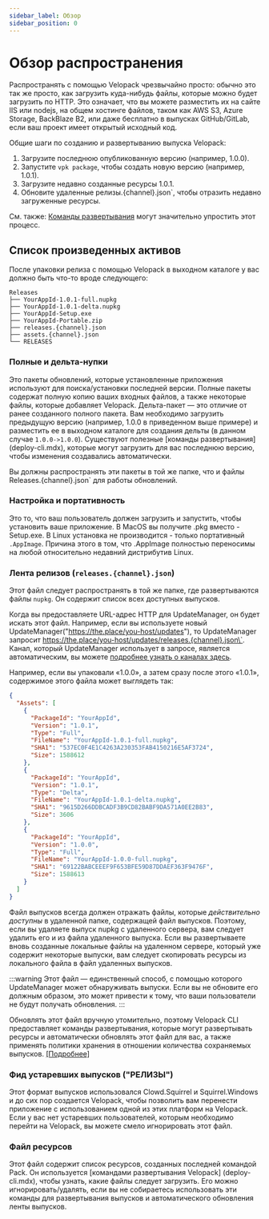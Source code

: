 ```yaml
---
sidebar_label: Обзор
sidebar_position: 0
---
```


# Обзор распространения

<AppliesTo all />
Распространять с помощью Velopack чрезвычайно просто: обычно это так же просто, как загрузить куда-нибудь файлы, которые можно будет загрузить по HTTP. Это означает, что вы можете разместить их на сайте IIS или nodejs, на общем хостинге файлов, таком как AWS S3, Azure Storage, BackBlaze B2, или даже бесплатно в выпусках GitHub/GitLab, если ваш проект имеет открытый исходный код.

Общие шаги по созданию и развертыванию выпуска Velopack:

1. Загрузите последнюю опубликованную версию (например, 1.0.0).
2. Запустите `vpk package`, чтобы создать новую версию (например, 1.0.1).
3. Загрузите недавно созданные ресурсы 1.0.1.
4. Обновите удаленные релизы.{channel}.json\`, чтобы отразить недавно загруженные ресурсы.

См. также: [Команды развертывания](deploy-cli.mdx) могут значительно упростить этот процесс.

## Список произведенных активов

После упаковки релиза с помощью Velopack в выходном каталоге у вас должно быть что-то вроде следующего:

```
Releases
├── YourAppId-1.0.1-full.nupkg
├── YourAppId-1.0.1-delta.nupkg
├── YourAppId-Setup.exe
├── YourAppId-Portable.zip
├── releases.{channel}.json
├── assets.{channel}.json
└── RELEASES
```

### Полные и дельта-нупки

Это пакеты обновлений, которые установленные приложения используют для поиска/установки последней версии. Полные пакеты содержат полную копию ваших входных файлов, а также некоторые файлы, которые добавляет Velopack. Дельта-пакет — это отличие от ранее созданного полного пакета. Вам необходимо загрузить предыдущую версию (например, 1.0.0 в приведенном выше примере) и разместить ее в выходном каталоге для создания дельты (в данном случае `1.0.0->1.0.0`). Существуют полезные [команды развертывания] \(deploy-cli.mdx), которые могут загрузить для вас последнюю версию, чтобы изменения создавались автоматически. 

Вы должны распространять эти пакеты в той же папке, что и файлы Releases.{channel}.json\` для работы обновлений. 

### Настройка и портативность

Это то, что ваш пользователь должен загрузить и запустить, чтобы установить ваше приложение. В MacOS вы получите .pkg вместо -Setup.exe. В Linux установка не производится - только портативный `.AppImage`. Причина этого в том, что .AppImage полностью переносимы на любой относительно недавний дистрибутив Linux.

### Лента релизов (`releases.{channel}.json`)

Этот файл следует распространять в той же папке, где развертываются файлы `nupkg`. Он содержит список всех доступных выпусков. 

Когда вы предоставляете URL-адрес HTTP для UpdateManager, он будет искать этот файл. Например, если вы используете новый UpdateManager("https://the.place/you-host/updates"), то UpdateManager запросит https://the.place/you-host/updates/releases.{channel}.json\`. Канал, который UpdateManager использует в запросе, является автоматическим, вы можете [подробнее узнать о каналах здесь](../packaging/channels.mdx). 

Например, если вы упаковали «1.0.0», а затем сразу после этого «1.0.1», содержимое этого файла может выглядеть так:

```json title="releases.win.json"
{
  "Assets": [
    {
      "PackageId": "YourAppId",
      "Version": "1.0.1",
      "Type": "Full",
      "FileName": "YourAppId-1.0.1-full.nupkg",
      "SHA1": "537EC0F4E1C4263A230353FAB4150216E5AF3724",
      "Size": 1588612
    },
    {
      "PackageId": "YourAppId",
      "Version": "1.0.1",
      "Type": "Delta",
      "FileName": "YourAppId-1.0.1-delta.nupkg",
      "SHA1": "9615D266DDBCADF3B9CD82BABF9DA571A0EE2B83",
      "Size": 3606
    },
    {
      "PackageId": "YourAppId",
      "Version": "1.0.0",
      "Type": "Full",
      "FileName": "YourAppId-1.0.0-full.nupkg",
      "SHA1": "69122BABCEEEF9F653BFE59D87DDAEF363F9476F",
      "Size": 1588613
    }
  ]
}
```

Файл выпусков всегда должен отражать файлы, которые _действительно доступны_ в удаленной папке, содержащей файл выпусков. Поэтому, если вы удаляете выпуск nupkg с удаленного сервера, вам следует удалить его и из файла удаленного выпуска. Если вы развертываете вновь созданные локальные файлы на удаленном сервере, который уже содержит некоторые выпуски, вам следует скопировать ресурсы из локального файла в файл удаленных выпусков. 

:::warning
Этот файл — единственный способ, с помощью которого UpdateManager может обнаруживать выпуски. Если вы не обновите его должным образом, это может привести к тому, что ваши пользователи не будут получать обновления.
:::

Обновлять этот файл вручную утомительно, поэтому Velopack CLI предоставляет команды развертывания, которые могут развертывать ресурсы и автоматически обновлять этот файл для вас, а также применять политики хранения в отношении количества сохраняемых выпусков. [\[Подробнее\]](deploy-cli.mdx)

### Фид устаревших выпусков ("РЕЛИЗЫ")

Этот формат выпусков использовался Clowd.Squirrel и Squirrel.Windows и до сих пор создается Velopack, чтобы позволить вам перенести приложение с использованием одной из этих платформ на Velopack. Если у вас нет устаревших пользователей, которым необходимо перейти на Velopack, вы можете смело игнорировать этот файл.

### Файл ресурсов

Этот файл содержит список ресурсов, созданных последней командой Pack. Он используется [командами развертывания Velopack] \(deploy-cli.mdx), чтобы узнать, какие файлы следует загрузить. Его можно игнорировать/удалять, если вы не собираетесь использовать эти команды для развертывания выпусков и автоматического обновления ленты выпусков.
